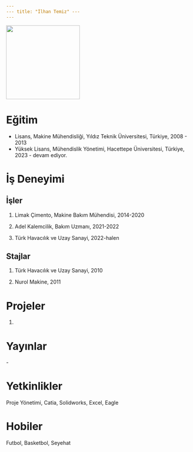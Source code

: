 ```yaml
---
--- title: "İlhan Temiz" ---
---
```


![](images/145441-4%20bio-01.jpg){fig-align="center" width="200"}

# Eğitim

-   Lisans, Makine Mühendisliği, Yıldız Teknik Üniversitesi, Türkiye, 2008 - 2013
-   Yüksek Lisans, Mühendislik Yönetimi, Hacettepe Üniversitesi, Türkiye, 2023 - devam ediyor.

# İş Deneyimi

## İşler

1.  Limak Çimento, Makine Bakım Mühendisi, 2014-2020

2.  Adel Kalemcilik, Bakım Uzmanı, 2021-2022

3.  Türk Havacılık ve Uzay Sanayi, 2022-halen

## Stajlar

1.  Türk Havacılık ve Uzay Sanayi, 2010

2.  Nurol Makine, 2011

# Projeler

1.  

# Yayınlar

\-

# Yetkinlikler

Proje Yönetimi, Catia, Solidworks, Excel, Eagle

# **Hobiler**

Futbol, Basketbol, Seyehat
